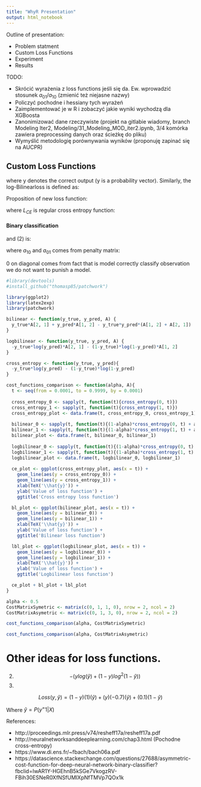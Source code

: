 ```yaml
---
title: "WhyR Presentation"
output: html_notebook
---
```


Outline of presentation:

* Problem statment
* Custom Loss Functions
* Experiment
* Results

TODO:

* Skrócić wyrażenia z loss functions jeśli się da. Ew. wprowadzić stosunek $a_{01}/a_{10}$ (zmienić też niejasne nazwy)
* Policzyć pochodne i hessiany tych wyrażeń
* Zaimplementować je w R i zobaczyć jakie wyniki wychodzą dla XGBoosta
* Zanonimizować dane rzeczywiste (projekt na gitlabie wiadomy, branch Modeling Iter2, Modeling/31_Modeling_MOD_iter2.ipynb, 3/4 komórka zawiera preprocessing danych oraz ścieżkę do pliku)
* Wymyślić metodologię porównywania wyników (proponuję zapinać się na AUCPR)

Custom Loss Functions
---------------------

\begin{equation} \label{eq:bilinear}
  L_{B}=y^TA\hat{y}
\end{equation}

where y denotes the correct output (y is a probability vector).  Similarly, the log-Bilinearloss is defined as:

\begin{equation} \label{eq:logbilinear}
  L_{LB}=−y^TAlog(1−\hat{y})
\end{equation}
Proposition of new loss function:

\begin{equation} 
  L_{CE} + L_{B}= (1−\alpha)L_{CE}+\alpha yTA\hat{y}(3)
\end{equation}


\begin{equation} 
  L_{CE}+L_{B}= (1−\alpha)L_{CE}−\alpha yTAlog(1−\hat{y})
\end{equation}

where $L_{CE}$ is regular cross entropy function:

\begin{equation} 
  L_{CE}=−ylog(\hat{y})+(1−y)log(1−\hat{y}) 
\end{equation}

#### Binary classification

\begin{equation}  
  L_{L} = ya_{10} + \hat{y}a_{01} - y\hat{y}(a_{10}+a_{01}) 
\end{equation}

and (2) is:

\begin{equation} 
  L_{LB} = -log(\hat{y})*y*a_{10} - log(1-\hat{y})*(1-y)*a_{01}
\end{equation}

where $a_{10}$ and $a_{01}$ comes from penalty matrix:

\begin{equation}
  A  = \begin{bmatrix} 0 & a_{01} \\ a_{10} & 0 \end{bmatrix}
\end{equation}

0 on diagonal comes from fact that is model correctly classify observation we do not want to punish a model.


```r
#library(devtools)
#install_github("thomasp85/patchwork")

library(ggplot2)
library(latex2exp)
library(patchwork)

bilinear <- function(y_true, y_pred, A) {
  y_true*A[2, 1] + y_pred*A[1, 2] - y_true*y_pred*(A[1, 2] + A[2, 1])
}

logbilinear <- function(y_true, y_pred, A) {
  -y_true*log(y_pred)*A[2, 1] - (1-y_true)*log(1-y_pred)*A[1, 2]
}

cross_entropy <- function(y_true, y_pred){
  -y_true*log(y_pred) - (1-y_true)*log(1-y_pred)
}

cost_functions_comparison <- function(alpha, A){
  t <- seq(from = 0.0001, to = 0.9999, by = 0.0001)
  
  cross_entropy_0 <- sapply(t, function(t){cross_entropy(0, t)})
  cross_entropy_1 <- sapply(t, function(t){cross_entropy(1, t)})
  cross_entropy_plot <- data.frame(t, cross_entropy_0, cross_entropy_1)
  
  bilinear_0 <- sapply(t, function(t){(1-alpha)*cross_entropy(0, t) + alpha*bilinear(0, t, A)})
  bilinear_1 <- sapply(t, function(t){(1-alpha)*cross_entropy(1, t) + alpha*bilinear(1, t, A)})
  bilinear_plot <- data.frame(t, bilinear_0, bilinear_1)
  
  logbilinear_0 <- sapply(t, function(t){(1-alpha)*cross_entropy(0, t) + alpha*logbilinear(0, t, A)})
  logbilinear_1 <- sapply(t, function(t){(1-alpha)*cross_entropy(1, t) + alpha*logbilinear(1, t, A)})
  logbilinear_plot <- data.frame(t, logbilinear_0, logbilinear_1)
  
  ce_plot <- ggplot(cross_entropy_plot, aes(x = t)) + 
    geom_line(aes(y = cross_entropy_0)) + 
    geom_line(aes(y = cross_entropy_1)) +
    xlab(TeX('\\hat{y}')) + 
    ylab('Value of loss function') +
    ggtitle('Cross entropy loss function')

  bl_plot <- ggplot(bilinear_plot, aes(x = t)) + 
    geom_line(aes(y = bilinear_0)) + 
    geom_line(aes(y = bilinear_1)) +
    xlab(TeX('\\hat{y}')) + 
    ylab('Value of loss function') +
    ggtitle('Bilinear loss function')

  lbl_plot <- ggplot(logbilinear_plot, aes(x = t)) + 
    geom_line(aes(y = logbilinear_0)) + 
    geom_line(aes(y = logbilinear_1)) +
    xlab(TeX('\\hat{y}')) + 
    ylab('Value of loss function') +
    ggtitle('Logbilinear loss function')

  ce_plot + bl_plot + lbl_plot 
}

alpha <- 0.5
CostMatrixSymetric <- matrix(c(0, 1, 1, 0), nrow = 2, ncol = 2)
CostMatrixAsymetric <- matrix(c(0, 1, 3, 0), nrow = 2, ncol = 2)
```

```r
cost_functions_comparison(alpha, CostMatrixSymetric)
```

```r
cost_functions_comparison(alpha, CostMatrixAsymetric)
```


# Other ideas for loss functions.

2)
$$
−(ylog(\hat{y})+(1−y)log^2(1−\hat{y}))
$$
3)

$$Loss(y,\hat{y})=(1−y)(1)(\hat{y})+(y)(−0.7)(\hat{y})+(0.1)(1−\hat{y})$$

Where $\hat{y}=P(y^=1|X)$

References:

* http://proceedings.mlr.press/v74/resheff17a/resheff17a.pdf
* http://neuralnetworksanddeeplearning.com/chap3.html (Pochodne cross-entropy)
* https://www.di.ens.fr/~fbach/bach06a.pdf
* https://datascience.stackexchange.com/questions/27688/asymmetric-cost-function-for-deep-neural-network-binary-classifier?fbclid=IwAR1Y-HGEhnB5kSGe7VkogzRV-FBih30ESNeR0XfNSfUMIXpNfTMVp7QOx1k
